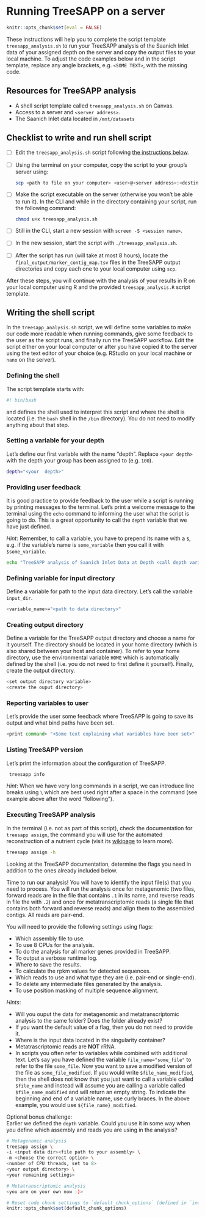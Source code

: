 # Running TreeSAPP on a server

```r
knitr::opts_chunk$set(eval = FALSE)
```

These instructions will help you to complete the script template `treesapp_analysis.sh` to run your TreeSAPP analysis of the Saanich Inlet data of your assigned depth on the server and copy the output files to your local machine. To adjust the code examples below and in the script template, replace any angle brackets, e.g. `<SOME TEXT>`, with the missing code.

## Resources for TreeSAPP analysis

-   A shell script template called `treesapp_analysis.sh` on Canvas.
-   Access to a server and `<server address>`.
-   The Saanich Inlet data located in `/mnt/datasets`

## Checklist to write and run shell script

-   [ ] Edit the `treesapp_analysis.sh` script following [the instructions below](#shell-writing).
-   [ ] Using the terminal on your computer, copy the script to your group's server using:

    ```bash
    scp <path to file on your computer> <user>@<server address>:<destination>
    ```
    
-   [ ] Make the script executable on the server (otherwise you won't be able to run it). In the CLI and while in the directory containing your script, run the following command:

    ```bash
    chmod u+x treesapp_analysis.sh
    ```
    
-   [ ] Still in the CLI, start a new session with `screen -S <session name>`.
-   [ ] In the new session, start the script with `./treesapp_analysis.sh`.
-   [ ] After the script has run (will take at most 8 hours), locate the `final_output/marker_contig_map.tsv` files in the TreeSAPP output directories and copy each one to your local computer using `scp`.

After these steps, you will continue with the analysis of your results in R on your local computer using R and the provided `treesapp_analysis.R` script template.

## Writing the shell script {#shell-writing}

In the `treesapp_analysis.sh` script, we will define some variables to make our code more readable when running commands, give some feedback to the user as the script runs, and finally run the TreeSAPP workflow. Edit the script either on your local computer or after you have copied it to the server using the text editor of your choice (e.g. RStudio on your local machine or `nano` on the server).

### Defining the shell

The script template starts with:

```bash
#! bin/bash
```

and defines the shell used to interpret this script and where the shell is located (i.e. the `bash` shell in the `/bin` directory). You do not need to modify anything about that step.

### Setting a variable for your depth

Let's define our first variable with the name "depth". Replace `<your depth>` with the depth your group has been assigned to (e.g. `100`).

```bash
depth="<your  depth>"
```

### Providing user feedback

It is good practice to provide feedback to the user while a script is running by printing messages to the terminal. Let's print a welcome message to the terminal using the `echo` command to informing the user what the script is going to do. This is a great opportunity to call the `depth` variable that we have just defined.

*Hint*: Remember, to call a variable, you have to prepend its name with a `$`, e.g. if the variable's name is `some_variable` then you call it with `$some_variable`.

```bash
echo "TreeSAPP analysis of Saanich Inlet Data at Depth <call depth variable> m"
```

### Defining variable for input directory

Define a variable for path to the input data directory. Let's call the variable `input_dir`.

```bash
<variable_name>="<path to data directory>"
```

### Creating output directory

Define a variable for the TreeSAPP output directory and choose a name for it yourself. The directory should be located in your home directory (which is also shared between your host and container). To refer to your home directory, use the environmental variable `HOME` which is automatically defined by the shell (i.e. you do not need to first define it yourself). Finally, create the output directory.

```bash
<set output directory variable>
<create the ouput directory>
```

### Reporting variables to user

Let's provide the user some feedback where TreeSAPP is going to save its output and what bind paths have been set.

```bash
<print command> "<Some text explaining what variables have been set>"
```

### Listing TreeSAPP version

Let's print the information about the configuration of TreeSAPP.

```bash
 treesapp info
```

*Hint*: When we have very long commands in a script, we can introduce line breaks using `\` which are best used right after a space in the command (see example above after the word "following").

### Executing TreeSAPP analysis

In the terminal (i.e. not as part of this script), check the documentation for `treesapp assign`, the command you will use for the automated reconstruction of a nutrient cycle (visit its [wikipage](https://github.com/hallamlab/TreeSAPP/wiki/Classifying-sequences-with-treesapp-assign) to learn more).

```bash
treesapp assign -h
```

Looking at the TreeSAPP documentation, determine the flags you need in addition to the ones already included below.

Time to run our analysis! You will have to identify the input file(s) that you need to process. You will run the analysis once for metagenomic (two files, forward reads are in the file that contains `.1` in its name, and reverse reads in file the with `.2`) and once for metatranscriptomic reads (a single file that contains both forward and reverse reads) and align them to the assembled contigs. All reads are pair-end.

You will need to provide the following settings using flags:

-   Which assembly file to use.
-   To use 8 CPUs for the analysis.
-   To do the analysis for all marker genes provided in TreeSAPP.
-   To output a verbose runtime log.
-   Where to save the results.
-   To calculate the rpkm values for detected sequences.
-   Which reads to use and what type they are (i.e. pair-end or single-end).
-   To delete any intermediate files generated by the analysis.
-   To use position masking of multiple sequence alignment.

*Hints*:

-   Will you ouput the data for metagenomic and metatranscriptomic analysis to the same folder? Does the folder already exist?
-   If you want the default value of a flag, then you do not need to provide it.
-   Where is the input data located in the singularity container?
-   Metatrascriptomic reads are **NOT** rRNA.
-   In scripts you often refer to variables while combined with additional text. Let's say you have defined the variable `file_name="some_file"` to refer to the file `some_file`. Now you want to save a modified version of the file as `some_file_modified`. If you would write `$file_name_modified`, then the shell does not know that you just want to call a variable called `$file_name` and instead will assume you are calling a variable called `$file_name_modified` and will return an empty string. To indicate the beginning and end of a variable name, use curly braces. In the above example, you would use `${file_name}_modified`.

Optional bonus challenge:\
Earlier we defined the `depth` variable. Could you use it in some way when you define which assembly and reads you are using in the analysis?

```bash
# Metagenomic analysis
treesapp assign \
-i <input data dir><file path to your assembly> \
-m <choose the correct option> \
<number of CPU threads, set to 8>
<your output directory> \
<your remaining settings>

# Metatranscriptomic analysis
<you are on your own now :)>
```

```r
# Reset code chunk settings to `default_chunk_options` (defined in `index.Rmd`)
knitr::opts_chunk$set(default_chunk_options)
```
